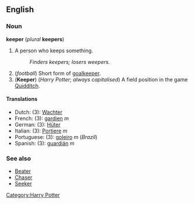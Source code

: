 ==English==
===Noun===
'''keeper''' (''plural'' '''keepers''')

#A person who keeps something.
#:''Finders keepers; losers weepers.''
#(''football'') Short form of [[goalkeeper]].
#('''Keeper''') (''Harry Potter''; ''always capitalised'') A field position in the game [[Quidditch]].

====Translations====
*Dutch: (3): [[Wachter]]<!-- gender needed -->
*French: (3): [[gardien]] ''m''
*German: (3): [[Hüter]]<!-- gender needed -->
*Italian: (3): [[Portiere]] ''m''
*Portuguese: (3): [[goleiro]] ''m'' (''Brazil'')
*Spanish: (3): [[guardián]] ''m''

===See also===
*[[Beater]]
*[[Chaser]]
*[[Seeker]]

[[Category:Harry Potter]]